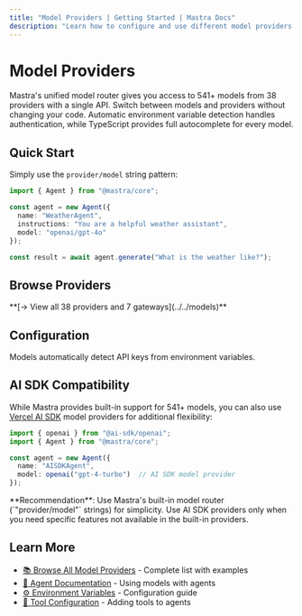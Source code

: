 ```yaml
---
title: "Model Providers | Getting Started | Mastra Docs"
description: "Learn how to configure and use different model providers with Mastra."
---
```



# Model Providers

Mastra's unified model router gives you access to 541+ models from 38 providers with a single API. Switch between models and providers without changing your code. Automatic environment variable detection handles authentication, while TypeScript provides full autocomplete for every model.

## Quick Start

Simply use the `provider/model` string pattern:

```typescript showLineNumbers copy filename="src/mastra/agents/weather-agent.ts"
import { Agent } from "@mastra/core";

const agent = new Agent({
  name: "WeatherAgent",
  instructions: "You are a helpful weather assistant",
  model: "openai/gpt-4o"
});

const result = await agent.generate("What is the weather like?");
```

## Browse Providers

<Callout>
  **[→ View all 38 providers and 7 gateways](../../models)**
</Callout>

## Configuration

Models automatically detect API keys from environment variables.

## AI SDK Compatibility

While Mastra provides built-in support for 541+ models, you can also use [Vercel AI SDK](https://sdk.vercel.ai/providers/ai-sdk-providers) model providers for additional flexibility:

```typescript
import { openai } from "@ai-sdk/openai";
import { Agent } from "@mastra/core";

const agent = new Agent({
  name: "AISDKAgent",
  model: openai("gpt-4-turbo")  // AI SDK model provider
});
```

<Callout type="info">
**Recommendation**: Use Mastra's built-in model router (`"provider/model"` strings) for simplicity. Use AI SDK providers only when you need specific features not available in the built-in providers.
</Callout>

## Learn More

- [📚 Browse All Model Providers](../../models) - Complete list with examples
- [🚀 Agent Documentation](/reference/agents/agent) - Using models with agents
- [⚙️ Environment Variables](/docs/deployment/environment-variables) - Configuration guide
- [🔧 Tool Configuration](/docs/tools/overview) - Adding tools to agents
